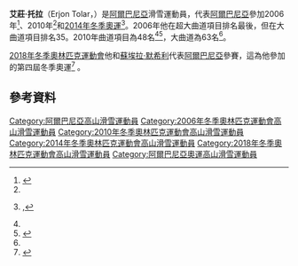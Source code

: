 {{Infobox alpine ski racer
|name     = 艾莊·托拉
|image         = Erjon Tola.jpg
|country       = [[阿爾巴尼亞|阿爾巴尼亞]]
|disciplines   = 超大曲道、大曲道、曲道
|club          = affiliated to Sci Club Cervino [[Valtournenche|Valtournenche]] (Italy)
|skis          = [[Head_(company)|Head]]
|boots         = [[Head_(company)|Head]]
|bindings      = [[Head_(company)|Head]]
|sponsor       = [[Head_(company)|Head]]
|birth_date    = {{Birth date and age|1986|12|15|df=y}}
|birth_place   = [[阿爾巴尼亞|阿爾巴尼亞]][[地拉那|地拉那]]
|height        = {{convert|1.81|m}}
|wcdebut       =  [[1998年高山滑雪世界盃|1997年]]11月20日
|retired       =
|website       = 
|olympicteams  = 2
|olympicmedals = 0
|olympicgolds  = 
|worldsteams   = 
|worldsmedals  = 
|worldsgolds   = 
|wcseasons     = 
|wcwins        = 
|wcpodiums     = 
|wcoveralls    = 
|wctitles      = 
|show-medals    = 
|medaltemplates =
}}

'''艾莊·托拉'''（Erjon Tolar，{{bd|1986年|12月15日}}）是[[阿爾巴尼亞|阿爾巴尼亞]]滑雪運動員，代表[[阿爾巴尼亞|阿爾巴尼亞]]參加2006年<ref name="Tola">{{cite web|url=http://www.sports-reference.com/olympics/athletes/to/erjon-tola-1.html|title=Erjon Tola|publisher=Sports Reference}}</ref>、2010年<ref name="Tola"/>和[[2014年冬季奧運|2014年冬季奧運]]<ref>{{cite web|url=http://nocalbania.org/wp-content/uploads/2013/12/Kartolina_web_2014.jpg|title=Kartolina 2014|publisher=Albanian National Olympic Committee}},</ref>。2006年他在超大曲道項目排名最後，但在大曲道項目排名35。2010年曲道項目為48名<ref name="Tola"/><ref name="cbc">{{cite web|url=http://www.cbc.ca/olympics/content/athletes/erjon-tola-alb.html|title=Erjon Tola, Alpine Skiing|publisher=CBC Canada, VANCOUVER NOW}}</ref>，大曲道為63名<ref name="cbc"/>。

[[2018年冬季奧林匹克運動會|2018年冬季奧林匹克運動會]]他和[[蘇埃拉·默希利|蘇埃拉·默希利]]代表[[阿爾巴尼亞|阿爾巴尼亞]]參賽，這為他參加的第四屆冬季奧運<ref>{{Cite news|url=http://www.tiranatimes.com/?p=135692|title=Two Italy-based skiers represent Albania at South Korea’s Winter Olympics|last=Times|first=Tirana|date=2018-02-06|work=Tirana Times|access-date=2018-02-11|language=en-US}}</ref>
。

==參考資料==
{{reflist}}

{{DEFAULTSORT:Tola, Erjon}}
[[Category:阿爾巴尼亞高山滑雪運動員|Category:阿爾巴尼亞高山滑雪運動員]]
[[Category:2006年冬季奧林匹克運動會高山滑雪運動員|Category:2006年冬季奧林匹克運動會高山滑雪運動員]]
[[Category:2010年冬季奧林匹克運動會高山滑雪運動員|Category:2010年冬季奧林匹克運動會高山滑雪運動員]]
[[Category:2014年冬季奧林匹克運動會高山滑雪運動員|Category:2014年冬季奧林匹克運動會高山滑雪運動員]]
[[Category:2018年冬季奧林匹克運動會高山滑雪運動員|Category:2018年冬季奧林匹克運動會高山滑雪運動員]]
[[Category:阿爾巴尼亞奧運高山滑雪運動員|Category:阿爾巴尼亞奧運高山滑雪運動員]]
